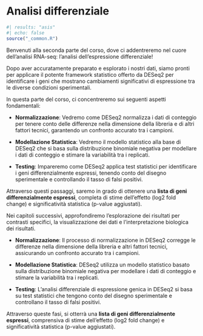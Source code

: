 # Analisi differenziale {#sec-deg}

```r
#| results: "asis"
#| echo: false
source("_common.R")
```

::: {.content-hidden when-meta="features.advanced_analysis"}
Benvenuti alla seconda parte del corso, dove ci addentreremo nel cuore dell'analisi RNA-seq: l'analisi dell'espressione differenziale!

Dopo aver accuratamente preparato e esplorato i nostri dati, siamo pronti per applicare il potente framework statistico offerto da DESeq2 per identificare i geni che mostrano cambiamenti significativi di espressione tra le diverse condizioni sperimentali.

In questa parte del corso, ci concentreremo sui seguenti aspetti fondamentali:

-   **Normalizzazione**: Vedremo come DESeq2 normalizza i dati di conteggio per tenere conto delle differenze nella dimensione della libreria e di altri fattori tecnici, garantendo un confronto accurato tra i campioni.

-   **Modellazione Statistica**: Vedremo il modello statistico alla base di DESeq2 che si basa sulla distribuzione binomiale negativa per modellare i dati di conteggio e stimare la variabilità tra i replicati.

-   **Testing**: Impareremo come DESeq2 applica test statistici per identificare i geni differenzialmente espressi, tenendo conto del disegno sperimentale e controllando il tasso di falsi positivi.

Attraverso questi passaggi, saremo in grado di ottenere una **lista di geni differenzialmente espressi**, completa di stime dell'effetto (log2 fold change) e significatività statistica (p-value aggiustati).

Nei capitoli successivi, approfondiremo l'esplorazione dei risultati per contrasti specifici, la visualizzazione dei dati e l'interpretazione biologica dei risultati.
:::


::: {.content-hidden unless-meta="features.advanced_analysis"}
-   **Normalizzazione**:  Il processo di normalizzazione in DESeq2 corregge le differenze nella dimensione della libreria e altri fattori tecnici, assicurando un confronto accurato tra i campioni.

-   **Modellazione Statistica**: DESeq2 utilizza un modello statistico basato sulla distribuzione binomiale negativa per modellare i dati di conteggio e stimare la variabilità tra i replicati.

-   **Testing**:  L'analisi differenziale di espressione genica in DESeq2 si basa su test statistici che tengono conto del disegno sperimentale e controllano il tasso di falsi positivi.

Attraverso queste fasi, si otterrà una **lista di geni differenzialmente espressi**, comprensiva di stime dell'effetto (log2 fold change) e significatività statistica (p-value aggiustati).

:::